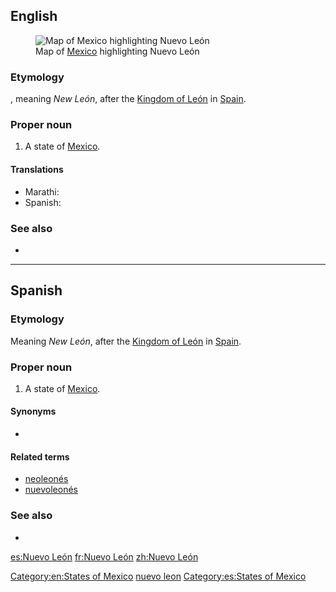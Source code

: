 ==English==
[[File:Mexico map, MX-NLE.svg|thumb|Map of [[Mexico]] highlighting Nuevo León]]
===Etymology===
{{etyl|es|en}}, meaning ''New León'', after the [[w:Kingdom of León|Kingdom of León]] in [[Spain]].

===Proper noun===
{{en-proper noun}}

# A state of [[Mexico]].

====Translations====
{{trans-top|state of Mexico}}
* Marathi: {{t|mr|नुएवा लेओन|n|tr=nuevā leona|sc=Deva}}
*Spanish: {{t+|es|Nuevo León|m}}
{{trans-mid}}
{{trans-bottom}}

===See also===
*{{pedialite}}

[[Category:en:States of Mexico]]
[[Category:English terms spelled with Ó|nuevo leon]]

----

==Spanish==

===Etymology===
Meaning ''New León'', after the [[w:Kingdom of León|Kingdom of León]] in [[Spain]].

===Proper noun===
{{es-proper noun|m}}

# A state of [[Mexico]].

====Synonyms====
* {{l|es|NL}} {{qualifier|abbreviation}}

====Related terms====
*[[neoleonés]]
*[[nuevoleonés]]

===See also===
* {{pedialite|lang=es}}

[[Category:es:States of Mexico]]

[[es:Nuevo León]]
[[fr:Nuevo León]]
[[zh:Nuevo León]]